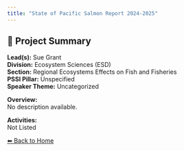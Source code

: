 ```yaml
---
title: "State of Pacific Salmon Report 2024-2025"
---
```


## 🧬 Project Summary

**Lead(s):** Sue Grant  
**Division:** Ecosystem Sciences (ESD)  
**Section:** Regional Ecosystems Effects on Fish and Fisheries  
**PSSI Pillar:** Unspecified  
**Speaker Theme:** Uncategorized  

**Overview:**  
No description available.   

**Activities:**  
Not Listed

[⬅ Back to Home](../index.qmd)
